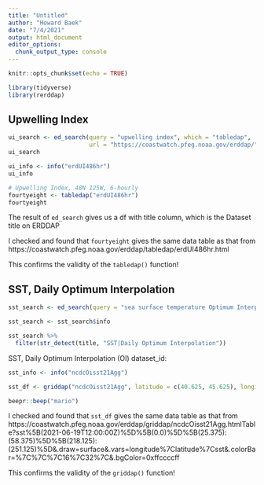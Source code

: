 ```yaml
---
title: "Untitled"
author: "Howard Baek"
date: "7/4/2021"
output: html_document
editor_options: 
  chunk_output_type: console
---
```


```r
knitr::opts_chunk$set(echo = TRUE)
```

```r
library(tidyverse)
library(rerddap)
```


## Upwelling Index

```r
ui_search <- ed_search(query = "upwelling index", which = "tabledap",
                       url = "https://coastwatch.pfeg.noaa.gov/erddap/")
ui_search

ui_info <- info("erdUI486hr")
ui_info

# Upwelling Index, 48N 125W, 6-hourly
fourtyeight <- tabledap("erdUI486hr")
fourtyeight
```


The result of `ed_search` gives us a df with title column, which is the Dataset title on ERDDAP 

I checked and found that `fourtyeight` gives the same data table as that from https://coastwatch.pfeg.noaa.gov/erddap/tabledap/erdUI486hr.html

This confirms the validity of the `tabledap()` function!



## SST, Daily Optimum Interpolation

```r
sst_search <- ed_search(query = "sea surface temperature Optimum Interpolation", which = "griddap", url = "https://coastwatch.pfeg.noaa.gov/erddap/")

sst_search <- sst_search$info

sst_search %>% 
  filter(str_detect(title, "SST|Daily Optimum Interpolation"))
```


SST, Daily Optimum Interpolation (OI) dataset_id: 

```r
sst_info <- info("ncdcOisst21Agg")

sst_df <- griddap("ncdcOisst21Agg", latitude = c(40.625, 45.625), longitude = c(229.875, 236.625), time = c("1982-01-01", "2021-06-01"), fields = "sst")$data

beepr::beep("mario")
```

I checked and found that `sst_df` gives the same data table as that from https://coastwatch.pfeg.noaa.gov/erddap/griddap/ncdcOisst21Agg.htmlTable?sst%5B(2021-06-19T12:00:00Z)%5D%5B(0.0)%5D%5B(25.375):(58.375)%5D%5B(218.125):(251.125)%5D&.draw=surface&.vars=longitude%7Clatitude%7Csst&.colorBar=%7C%7C%7C16%7C32%7C&.bgColor=0xffccccff

This confirms the validity of the `griddap()` function!
